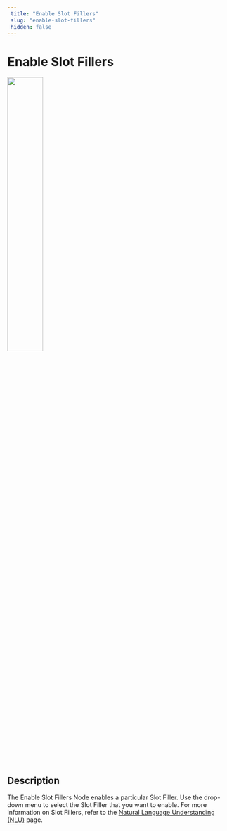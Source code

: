 ```yaml
---
 title: "Enable Slot Fillers" 
 slug: "enable-slot-fillers" 
 hidden: false 
---
```


# Enable Slot Fillers

<Frame>
  <img class="image-center" src="../../../../../_assets/ai/build/node-reference/ai/enable-slot-fillers.png" width="40%" />
</Frame>

## Description

The Enable Slot Fillers Node enables a particular Slot Filler. Use the drop-down menu to select the Slot Filler that you want to enable. For more information on Slot Fillers, refer to the [Natural Language Understanding (NLU)](../../../empower/nlu/overview.md) page.